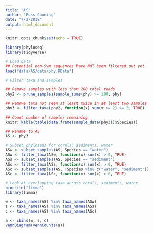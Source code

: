 ```yaml
---
title: "AS"
author: "Ross Cunning"
date: "7/2/2018"
output: html_document
---
```


```r
knitr::opts_chunk$set(echo = TRUE)

library(phyloseq)
library(tidyverse)
```

```r
# Load data
## Potential non-Sym sequences have NOT been filtered out yet
load("data/AS/data/phy.RData")
```

```r
# Filter taxa and samples

## Remove samples with less than 200 total reads
phy2 <- prune_samples(sample_sums(phy) >= 100, phy)

## Remove taxa not seen at least twice in at least two samples
phy3 <- filter_taxa(phy2, function(x) sum(x >= 2) >= 2, TRUE)

## Count number of samples remaining
knitr::kable(table(data.frame(sample_data(phy3))$Species))

## Rename to AS
AS <- phy3
```

```r
# Subset phyloseqs for corals, sediments, water
ASw <- subset_samples(AS, Species == "water")
ASw <- filter_taxa(ASw, function(x) sum(x) > 0, TRUE)
ASs <- subset_samples(AS, Species == "sediment")
ASs <- filter_taxa(ASs, function(x) sum(x) > 0, TRUE)
ASc <- subset_samples(AS, !Species %in% c("water", "sediment"))
ASc <- filter_taxa(ASc, function(x) sum(x) > 0, TRUE)
```

```r
# Look at overlapping taxa across corals, sediments, water
biocLite("limma")
library(limma)

w <- taxa_names(AS) %in% taxa_names(ASw)
s <- taxa_names(AS) %in% taxa_names(ASs)
c <- taxa_names(AS) %in% taxa_names(ASc)

a <- cbind(w, s, c)
vennDiagram(vennCounts(a))
```

